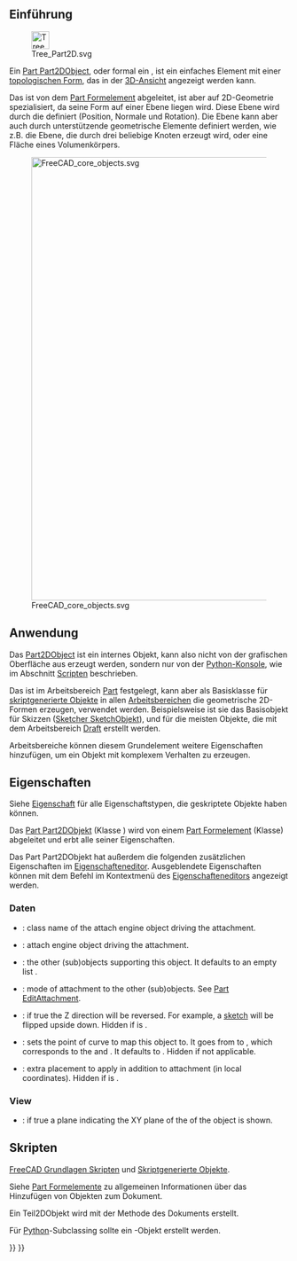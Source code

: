 <languages/>
{{TOCright}}

<span id="Introduction"></span>
== Einführung ==

[[File:Tree_Part2D.svg|32px]]

Ein [[Part_Part2DObject/de|Part Part2DObject]], oder formal ein {{incode|Part::Part2DObject}}, ist ein einfaches Element mit einer [[Part_TopoShape/de|topologischen Form]], das in der [[3D_view/de|3D-Ansicht]] angezeigt werden kann.

Das {{incode|Part::Part2DObject}} ist von dem [[Part Feature/de|Part Formelement]] abgeleitet, ist aber auf 2D-Geometrie spezialisiert, da seine Form auf einer Ebene liegen wird. Diese Ebene wird durch die {{PropertyData/de|Placement}} definiert (Position, Normale und Rotation). Die Ebene kann aber auch durch unterstützende geometrische Elemente definiert werden, wie z.B. die Ebene, die durch drei beliebige Knoten erzeugt wird, oder eine Fläche eines Volumenkörpers.

[[File:FreeCAD_core_objects.svg|800px]]

{{Caption|Vereinfachtes Diagramm der Beziehungen zwischen den Kernobjekten in FreeCAD}}

<span id="Usage"></span>
==Anwendung==

Das [[Part Part2DObject/de|Part2DObject]] ist ein internes Objekt, kann also nicht von der grafischen Oberfläche aus erzeugt werden, sondern nur von der [[Python_console/de|Python-Konsole]], wie im Abschnitt [[#Scripten|Scripten]] beschrieben.

Das {{incode|Part::Part2DObject}} ist im Arbeitsbereich [[Part_Workbench/de|Part]] festgelegt, kann aber als Basisklasse für [[scripted objects/de|skriptgenerierte Objekte]] in allen [[Workbenches/de|Arbeitsbereichen]] die geometrische 2D-Formen erzeugen, verwendet werden. Beispielsweise ist sie das Basisobjekt für Skizzen ([[Sketcher_SketchObject/de|Sketcher SketchObjekt]]), und für die meisten Objekte, die mit dem Arbeitsbereich [[Draft_Workbench/de|Draft]] erstellt werden.

Arbeitsbereiche können diesem Grundelement weitere Eigenschaften hinzufügen, um ein Objekt mit komplexem Verhalten zu erzeugen.

<span id="Properties"></span>
== Eigenschaften ==

Siehe [[Property/de|Eigenschaft]] für alle Eigenschaftstypen, die geskriptete Objekte haben können.

Das [[Part_Part2DObject/de|Part Part2DObjekt]]  (Klasse {{incode|Part:: Part2DObject}}) wird von einem [[Part_Feature/de|Part Formelement]] (Klasse{{incode|Part::Feature}}) abgeleitet und erbt alle seiner Eigenschaften.

Das Part Part2DObjekt hat außerdem die folgenden zusätzlichen Eigenschaften im [[property editor/de|Eigenschafteneditor]]. Ausgeblendete Eigenschaften können mit dem Befehl {{MenuCommand|Ausgeblendete anzeigen}} im Kontextmenü des [[Property_editor/de|Eigenschafteneditors]] angezeigt werden.

<span id="Data"></span>
=== Daten ===

{{TitleProperty|Attachment}}

* {{PropertyData|Attacher Type|String|Hidden, ReadOnly}}: class name of the attach engine object driving the attachment.
* {{PropertyData|Attacher Engine|Enumeration}}: attach engine object driving the attachment.
* {{PropertyData|Attachment Support|LinkSubList}}: the other (sub)objects supporting this object. It defaults to an empty list {{incode|[]}}.
* {{PropertyData|Map Mode|Enumeration}}: mode of attachment to the other (sub)objects. See [[Part_EditAttachment|Part EditAttachment]].
* {{PropertyData|Map Reversed|Bool}}: if true the Z direction will be reversed. For example, a [[sketch|sketch]] will be flipped upside down. Hidden if {{PropertyData|Map Mode}} is {{value|Deactivated}}.
* {{PropertyData|Map Path Parameter|Float}}: sets the point of curve to map this object to. It goes from {{value|0}} to {{value|1}}, which corresponds to the {{value|start}} and {{value|end}}. It defaults to {{value|0}}. Hidden if not applicable.
* {{PropertyData|Attachment Offset|Placement}}: extra placement to apply in addition to attachment (in local coordinates). Hidden if {{PropertyData|Map Mode}} is {{value|Deactivated}}.

=== View ===

{{TitleProperty|Display Options}}

* {{PropertyView|Show Plane|Bool}}: if true a plane indicating the XY plane of the {{PropertyData|Placement}} of the object is shown. {{Version|1.1}}

<span id="Scripting"></span>
== Skripten ==

{{Emphasis|Siehe auch:}} [[FreeCAD_Scripting_Basics/de|FreeCAD Grundlagen Skripten]] und [[Scripted_objects/de|Skriptgenerierte Objekte]].

Siehe [[Part_Feature/de|Part Formelemente]] zu allgemeinen Informationen über das Hinzufügen von Objekten zum Dokument.

Ein Teil2DObjekt wird mit der {{incode|addObject()}} Methode des Dokuments erstellt.

{{Code|code=
import FreeCAD as App

doc = App.newDocument()
obj = App.ActiveDocument.addObject("Part::Part2DObject", "Name")
obj.Label = "Custom label"
}}

Für [[Python/de|Python]]-Subclassing sollte ein {{incode|Part::Part2DObjectPython}}-Objekt erstellt werden.

{{Code|code=
import FreeCAD as App

doc = App.newDocument()
obj = App.ActiveDocument.addObject("Part::Part2DObjectPython", "Name")
obj.Label = "Custom label"
}}


{{Document_objects_navi{{#translation:}}}}
{{Userdocnavi{{#translation:}}}}